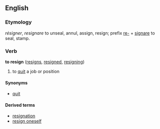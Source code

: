 ==English==

===Etymology===
{{F.}} ''résigner'', {{L.}} ''resignare'' to unseal, annul, assign, resign; prefix [[re-]] + [[signare]] to seal, stamp.

===Verb===
'''to resign'''  ([[resigns]], [[resigned]], [[resigning]])
# to [[quit]] a job or position

====Synonyms====
*[[quit]]

====Derived terms====
*[[resignation]]
*[[resign oneself]]